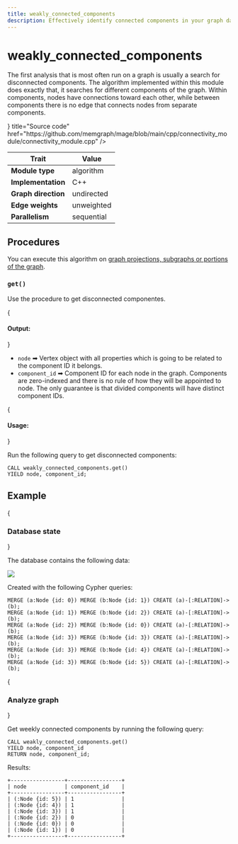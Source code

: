 ```yaml
---
title: weakly_connected_components
description: Effectively identify connected components in your graph data with Memgraph's weakly_connected_components algorithm. Find out more in our detailed documentation. 
---
```



# weakly_connected_components

The first analysis that is most often run on a graph is usually a search for
disconnected components. The algorithm implemented within this module does
exactly that, it searches for different components of the graph. Within
components, nodes have connections toward each other, while between components
there is no edge that connects nodes from separate components.

<Cards>
  <Card
    icon={<GitHub />}
    title="Source code"
    href="https://github.com/memgraph/mage/blob/main/cpp/connectivity_module/connectivity_module.cpp"
  />
</Cards>

| Trait               | Value      |
| ------------------- | ---------- |
| **Module type**     | algorithm  |
| **Implementation**  | C++        |
| **Graph direction** | undirected |
| **Edge weights**    | unweighted |
| **Parallelism**     | sequential |

## Procedures

<Callout type="info">

You can execute this algorithm on [graph projections, subgraphs or portions of the graph](/advanced-algorithms/run-algorithms#run-procedures-on-subgraph).

</Callout>

### `get()`

Use the procedure to get disconnected componentes.

{<h4> Output: </h4>}

* `node` ➡ Vertex object with all properties which is going to be related to the
  component ID it belongs.
* `component_id` ➡ Component ID for each node in the graph. Components are
  zero-indexed and there is no rule of how they will be appointed to node. The
  only guarantee is that divided components will have distinct component IDs.

{<h4> Usage: </h4>}

Run the following query to get disconnected components:

```cypher
CALL weakly_connected_components.get()
YIELD node, component_id;
```

## Example

<Steps>

{<h3> Database state </h3>} 

The database contains the following data: 

![](/pages/advanced-algorithms/available-algorithms/weakly_connected_components/weakly-connected-components-1.png)

Created with the following Cypher queries:

```cypher
MERGE (a:Node {id: 0}) MERGE (b:Node {id: 1}) CREATE (a)-[:RELATION]->(b);
MERGE (a:Node {id: 1}) MERGE (b:Node {id: 2}) CREATE (a)-[:RELATION]->(b);
MERGE (a:Node {id: 2}) MERGE (b:Node {id: 0}) CREATE (a)-[:RELATION]->(b);
MERGE (a:Node {id: 3}) MERGE (b:Node {id: 3}) CREATE (a)-[:RELATION]->(b);
MERGE (a:Node {id: 3}) MERGE (b:Node {id: 4}) CREATE (a)-[:RELATION]->(b);
MERGE (a:Node {id: 3}) MERGE (b:Node {id: 5}) CREATE (a)-[:RELATION]->(b);
```

{<h3> Analyze graph </h3>} 

Get weekly connected components by running the following query:

```cypher
CALL weakly_connected_components.get()
YIELD node, component_id
RETURN node, component_id;
```

Results:

```plaintext
+-----------------+-----------------+
| node            | component_id    |
+-----------------+-----------------+
| (:Node {id: 5}) | 1               |
| (:Node {id: 4}) | 1               |
| (:Node {id: 3}) | 1               |
| (:Node {id: 2}) | 0               |
| (:Node {id: 0}) | 0               |
| (:Node {id: 1}) | 0               |
+-----------------+-----------------+
```

</Steps>